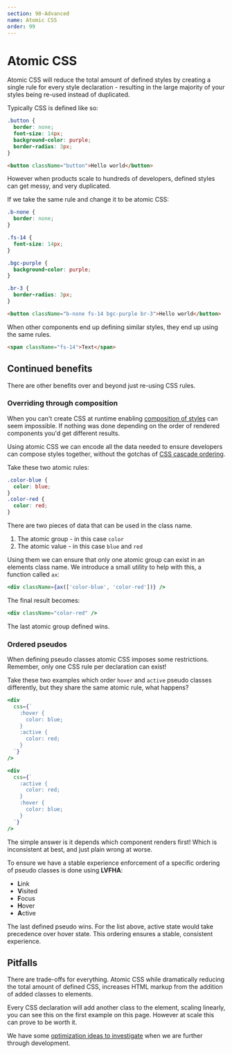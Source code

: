 ```yaml
---
section: 90-Advanced
name: Atomic CSS
order: 99
---
```


# Atomic CSS

Atomic CSS will reduce the total amount of defined styles by creating a single rule for every style declaration -
resulting in the large majority of your styles being re-used instead of duplicated.

Typically CSS is defined like so:

```css
.button {
  border: none;
  font-size: 14px;
  background-color: purple;
  border-radius: 3px;
}
```

```html
<button className="button">Hello world</button>
```

However when products scale to hundreds of developers,
defined styles can get messy,
and very duplicated.

If we take the same rule and change it to be atomic CSS:

```css
.b-none {
  border: none;
}

.fs-14 {
  font-size: 14px;
}

.bgc-purple {
  background-color: purple;
}

.br-3 {
  border-radius: 3px;
}
```

```html
<button className="b-none fs-14 bgc-purple br-3">Hello world</button>
```

When other components end up defining similar styles,
they end up using the same rules.

```html
<span className="fs-14">Text</span>
```

## Continued benefits

There are other benefits over and beyond just re-using CSS rules.

### Overriding through composition

When you can't create CSS at runtime enabling [composition of styles](/composition) can seem impossible.
If nothing was done depending on the order of rendered components you'd get different results.

Using atomic CSS we can encode all the data needed to ensure developers can compose styles together,
without the gotchas of [CSS cascade ordering](https://developer.mozilla.org/en-US/docs/Learn/CSS/Building_blocks/Cascade_and_inheritance).

Take these two atomic rules:

```css
.color-blue {
  color: blue;
}
.color-red {
  color: red;
}
```

There are two pieces of data that can be used in the class name.

1. The atomic group - in this case `color`
1. The atomic value - in this case `blue` and `red`

Using them we can ensure that only one atomic group can exist in an elements class name.
We introduce a small utility to help with this,
a function called `ax`:

```jsx
<div className={ax(['color-blue', 'color-red'])} />
```

The final result becomes:

```jsx
<div className="color-red" />
```

The last atomic group defined wins.

### Ordered pseudos

When defining pseudo classes atomic CSS imposes some restrictions.
Remember,
only one CSS rule per declaration can exist!

Take these two examples which order `hover` and `active` pseudo classes differently,
but they share the same atomic rule,
what happens?

```jsx
<div
  css={`
    :hover {
      color: blue;
    }
    :active {
      color: red;
    }
  `}
/>
```

```jsx
<div
  css={`
    :active {
      color: red;
    }
    :hover {
      color: blue;
    }
  `}
/>
```

The simple answer is it depends which component renders first!
Which is inconsistent at best,
and just plain wrong at worse.

To ensure we have a stable experience enforcement of a specific ordering of pseudo classes is done using **LVFHA**:

- **L**ink
- **V**isited
- **F**ocus
- **H**over
- **A**ctive

The last defined pseudo wins.
For the list above,
active state would take precedence over hover state.
This ordering ensures a stable,
consistent experience.

## Pitfalls

There are trade-offs for everything.
Atomic CSS while dramatically reducing the total amount of defined CSS,
increases HTML markup from the addition of added classes to elements.

Every CSS declaration will add another class to the element,
scaling linearly,
you can see this on the first example on this page.
However at scale this can prove to be worth it.

We have some [optimization ideas to investigate](https://github.com/atlassian-labs/compiled/issues/335) when we are further through development.
